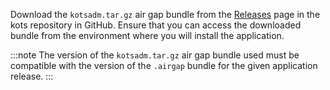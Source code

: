 Download the `kotsadm.tar.gz` air gap bundle from the [Releases](https://github.com/replicatedhq/kots/releases) page in the kots repository in GitHub. Ensure that you can access the downloaded bundle from the environment where you will install the application.

:::note
The version of the `kotsadm.tar.gz` air gap bundle used must be compatible with the version of the `.airgap` bundle for the given application release.
:::